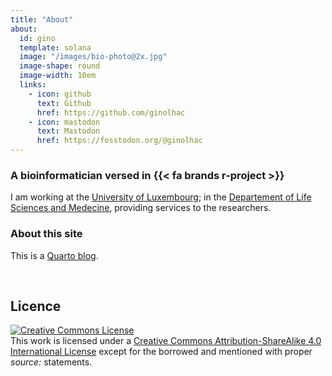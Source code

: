 ```yaml
---
title: "About"
about:
  id: gino
  template: solana
  image: "/images/bio-photo@2x.jpg"
  image-shape: round
  image-width: 10em
  links:
    - icon: github
      text: Github
      href: https://github.com/ginolhac
    - icon: mastodon
      text: Mastodon
      href: https://fosstodon.org/@ginolhac
---
```


:::{#gino}

### A bioinformatician versed in {{< fa brands r-project >}}

I am working at the [University of Luxembourg](http://wwwen.uni.lu/); in the [Departement of Life Sciences and Medecine](https://wwwen.uni.lu/recherche/fstm/dlsm), providing services to the researchers.


:::

### About this site

This is a [Quarto blog](https://quarto.org/docs/websites/website-blog.html).

</br>


## Licence

<a rel="license" href="http://creativecommons.org/licenses/by-sa/4.0/">
<img alt="Creative Commons License" style="border-width:0" src="https://i.creativecommons.org/l/by-sa/4.0/88x31.png" /></a><br />
This work is licensed under a <a rel="license" href="http://creativecommons.org/licenses/by-sa/4.0/">Creative Commons Attribution-ShareAlike 4.0 International License</a> except for the borrowed and mentioned with proper _source:_ statements.

</br>

